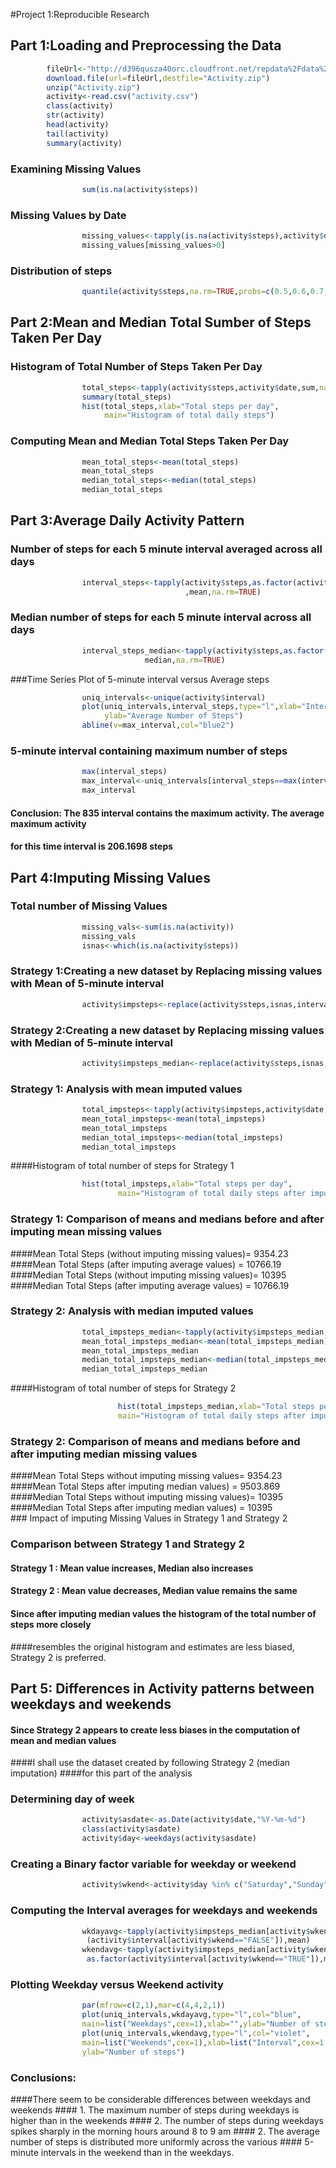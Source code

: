 #Project 1:Reproducible Research

## Part 1:Loading and Preprocessing the Data
```r
        
        fileUrl<-"http://d396qusza40orc.cloudfront.net/repdata%2Fdata%2Factivity.zip"
        download.file(url=fileUrl,destfile="Activity.zip")
        unzip("Activity.zip")
        activity<-read.csv("activity.csv")
        class(activity)
        str(activity)
        head(activity)
        tail(activity)
        summary(activity)
```

### Examining Missing Values
```r
                sum(is.na(activity$steps))
```


### Missing Values by Date
```r
                missing_values<-tapply(is.na(activity$steps),activity$date,sum)
                missing_values[missing_values>0]
```
        
### Distribution of steps 
```r
                quantile(activity$steps,na.rm=TRUE,probs=c(0.5,0.6,0.7,0.8,0.9,0.95,1))
```




## Part 2:Mean and Median Total Sumber of Steps Taken Per Day
### Histogram of Total Number of Steps Taken Per Day
```r
                total_steps<-tapply(activity$steps,activity$date,sum,na.rm=TRUE)
                summary(total_steps)
                hist(total_steps,xlab="Total steps per day",
                     main="Histogram of total daily steps")
```

### Computing Mean and Median Total Steps Taken Per Day
```r
                mean_total_steps<-mean(total_steps)
                mean_total_steps
                median_total_steps<-median(total_steps)
                median_total_steps
```




## Part 3:Average Daily Activity Pattern
### Number of steps for each 5 minute interval averaged across all days
```r
                interval_steps<-tapply(activity$steps,as.factor(activity$interval)
                                       ,mean,na.rm=TRUE)
```
### Median number of steps for each 5 minute interval across all days
```r
                interval_steps_median<-tapply(activity$steps,as.factor(activity$interval),
                              median,na.rm=TRUE)
```
###Time Series Plot of 5-minute interval versus Average steps 
```r
                uniq_intervals<-unique(activity$interval)
                plot(uniq_intervals,interval_steps,type="l",xlab="Interval",
                     ylab="Average Number of Steps")
                abline(v=max_interval,col="blue2")
```


### 5-minute interval containing maximum number of steps
```r
                max(interval_steps)
                max_interval<-uniq_intervals[interval_steps==max(interval_steps)]
                max_interval
```
       
#### Conclusion: The 835 interval contains the maximum activity. The average maximum activity 
#### for this time interval is 206.1698 steps
        


## Part 4:Imputing Missing Values
### Total number of Missing Values
```r
                missing_vals<-sum(is.na(activity))
                missing_vals
                isnas<-which(is.na(activity$steps))
```
### Strategy 1:Creating a new dataset by Replacing missing values with Mean of 5-minute interval
```r
                activity$impsteps<-replace(activity$steps,isnas,interval_steps)
```
### Strategy 2:Creating a new dataset by Replacing missing values with Median of 5-minute interval
```r
                activity$impsteps_median<-replace(activity$steps,isnas,interval_steps_median)
```
### Strategy 1: Analysis with mean imputed values
```r
                total_impsteps<-tapply(activity$impsteps,activity$date,sum)
                mean_total_impsteps<-mean(total_impsteps)
                mean_total_impsteps
                median_total_impsteps<-median(total_impsteps)
                median_total_impsteps
```
####Histogram of total number of steps for Strategy 1
```r
                hist(total_impsteps,xlab="Total steps per day",
                        main="Histogram of total daily steps after imputing mean values")
```


### Strategy 1: Comparison of means and medians before and after imputing mean missing values
####Mean Total Steps (without imputing missing values)= 9354.23
####Mean Total Steps (after imputing average values) =  10766.19
####Median Total Steps (without imputing missing values)= 10395
####Median Total Steps (after imputing average values) = 10766.19
                

### Strategy 2: Analysis with median imputed values
```r
                total_impsteps_median<-tapply(activity$impsteps_median,activity$date,sum)
                mean_total_impsteps_median<-mean(total_impsteps_median)
                mean_total_impsteps_median
                median_total_impsteps_median<-median(total_impsteps_median)
                median_total_impsteps_median
```
####Histogram of total number of steps for Strategy 2
```r
                        hist(total_impsteps_median,xlab="Total steps per day",
                        main="Histogram of total daily steps after imputing median values")
```

### Strategy 2: Comparison of means and medians before and after imputing median missing values
####Mean Total Steps without imputing missing values= 9354.23
####Mean Total Steps after imputing median values) =  9503.869 
####Median Total Steps without imputing missing values)= 10395
####Median Total Steps after imputing median values) = 10395    
### Impact of imputing Missing Values in Strategy 1 and Strategy 2

### Comparison between Strategy 1 and Strategy 2
#### Strategy 1 : Mean value increases, Median also increases
#### Strategy 2 : Mean value decreases, Median value remains the same
#### Since after imputing median values the histogram of the total number of steps more closely
####resembles the original histogram and estimates are less biased, Strategy 2 is preferred. 
                     


## Part 5: Differences in Activity patterns between weekdays and weekends
#### Since Strategy 2 appears to create less biases in the computation of mean and median values 
####I shall use the dataset created by following Strategy 2 (median imputation)
####for this part of the analysis    

### Determining day of week
```r
                activity$asdate<-as.Date(activity$date,"%Y-%m-%d")
                class(activity$asdate)
                activity$day<-weekdays(activity$asdate)
```
### Creating a  Binary factor variable for weekday or weekend
```r
                activity$wkend<-activity$day %in% c("Saturday","Sunday")
```
### Computing the Interval averages for weekdays and weekends
```r
                wkdayavg<-tapply(activity$impsteps_median[activity$wkend=="FALSE"],as.factor
                 (activity$interval[activity$wkend=="FALSE"]),mean)
                wkendavg<-tapply(activity$impsteps_median[activity$wkend=="TRUE"],
                 as.factor(activity$interval[activity$wkend=="TRUE"]),mean)
```
### Plotting Weekday versus Weekend activity
```r
                par(mfrow=c(2,1),mar=c(4,4,2,1))
                plot(uniq_intervals,wkdayavg,type="l",col="blue",
                main=list("Weekdays",cex=1),xlab="",ylab="Number of steps")        
                plot(uniq_intervals,wkendavg,type="l",col="violet",
                main=list("Weekends",cex=1),xlab=list("Interval",cex=1.25),
                ylab="Number of steps")
```

### Conclusions: 
####There seem to be considerable differences between weekdays and weekends
#### 1. The maximum number of steps during weekdays is higher than in the weekends
#### 2. The number of steps during weekdays spikes sharply in the morning hours around  8 to 9 am 
#### 2. The average number of steps is distributed more uniformly across the various 
#### 5-minute intervals in the weekend than in the weekdays.
